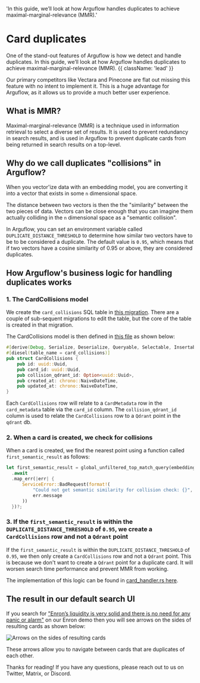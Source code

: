   'In this guide, we’ll look at how Arguflow handles duplicates to achieve maximal-marginal-relevance (MMR).'

# Card duplicates

One of the stand-out features of Arguflow is how we detect and handle duplicates. In this guide, we’ll look at how Arguflow handles duplicates to achieve maximal-marginal-relevance (MMR). {{ className: 'lead' }}

Our primary competitors like Vectara and Pinecone are flat out missing this feature with no intent to implement it. This is a huge advantage for Arguflow, as it allows us to provide a much better user experience.

## What is MMR?

Maximal-marginal-relevance (MMR) is a technique used in information retrieval to select a diverse set of results. It is used to prevent redundancy in search results, and is used in Arguflow to prevent duplicate cards from being returned in search results on a top-level.

## Why do we call duplicates "collisions" in Arguflow?

When you vector'ize data with an embedding model, you are converting it into a vector that exists in some `n` dimensional space.

The distance between two vectors is then the the "similarity" between the two pieces of data. Vectors can be close enough that you can imagine them actually colliding in the `n` dimensional space as a "semantic collision".

In Arguflow, you can set an environment variable called `DUPLICATE_DISTANCE_THRESHOLD` to determine how similar two vectors have to be to be considered a duplicate. The default value is `0.95`, which means that if two vectors have a cosine similarity of 0.95 or above, they are considered duplicates.

## How Arguflow's business logic for handling duplicates works

### 1. The CardCollisions model

We create the `card_collisions` SQL table in [this migration](https://github.com/arguflow/arguflow/blob/main/server/migrations/2023-06-15-202339_create-card-collision-table/up.sql). There are a couple of sub-sequent migrations to edit the table, but the core of the table is created in that migration.

The CardCollisions model is then defined in [this file](https://github.com/arguflow/arguflow/blob/main/server/src/data/models.rs#L354C1-L374) as shown below:

```rs
#[derive(Debug, Serialize, Deserialize, Queryable, Selectable, Insertable, Clone)]
#[diesel(table_name = card_collisions)]
pub struct CardCollisions {
    pub id: uuid::Uuid,
    pub card_id: uuid::Uuid,
    pub collision_qdrant_id: Option<uuid::Uuid>,
    pub created_at: chrono::NaiveDateTime,
    pub updated_at: chrono::NaiveDateTime,
}
```

Each `CardCollisions` row will relate to a `CardMetadata` row in the `card_metadata` table via the `card_id` column. The `collision_qdrant_id` column is used to relate the `CardCollisions` row to a `Qdrant` point in the `qdrant` db.

### 2. When a card is created, we check for collisions

When a card is created, we find the nearest point using a function called `first_semantic_result` as follows:

```rs
let first_semantic_result = global_unfiltered_top_match_query(embedding_vector.clone())
  .await
  .map_err(|err| {
      ServiceError::BadRequest(format!(
          "Could not get semantic similarity for collision check: {}",
          err.message
      ))
  })?;
```

### 3. If the `first_semantic_result` is within the `DUPLICATE_DISTANCE_THRESHOLD` of `0.95`, we create a `CardCollisions` row and not a `Qdrant` point

If the `first_semantic_result` is within the `DUPLICATE_DISTANCE_THRESHOLD` of `0.95`, we then only create a `CardCollisions` row and not a `Qdrant` point. This is because we don't want to create a `Qdrant` point for a duplicate card. It will worsen search time performance and prevent MMR from working.

The implementation of this logic can be found in [card_handler.rs here](https://github.com/arguflow/arguflow/blob/main/server/src/handlers/card_handler.rs#L211-L323).

## The result in our default search UI

If you search for ["Enron’s liquidity is very solid and there is no need for any panic or alarm"](https://enron-search.arguflow.ai/search?q=Enron%E2%80%99s%20liquidity%20is%20very%20solid%20and%20there%20is%20no%20need%20for%20any%20panic%20or%20alarm) on our Enron demo then you will see arrows on the sides of resulting cards as shown below:

![Arrows on the sides of resulting cards](/search-duplicate-cards.png)

These arrows allow you to navigate between cards that are duplicates of each other.

Thanks for reading! If you have any questions, please reach out to us on Twitter, Matrix, or Discord.

